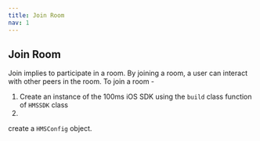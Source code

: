 ```yaml
---
title: Join Room
nav: 1
---
```


## Join Room
Join implies to participate in a room. By joining a room, a user can interact with other peers in the room. To join a room - 
1. Create an instance of the 100ms iOS SDK using the `build` class function of `HMSSDK` class
2. 
 create a `HMSConfig` object.

```swift
```
